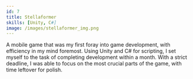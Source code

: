 ```yaml
---
id: 7
title: Stellaformer
skills: [Unity, C#]
image: /images/stellaformer_img.png
---
```

A mobile game that was my first foray into game development, with efficiency in my mind foremost.
Using Unity and C# for scripting, I set myself to the task of completing development within a month.
With a strict deadline, I was able to focus on the most crucial parts of the game, with time leftover for polish.